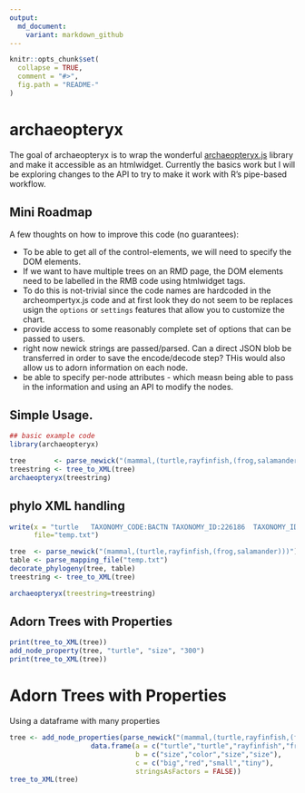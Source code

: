 ```yaml
---
output:
  md_document:
    variant: markdown_github
---
```


<!-- README.md is generated from README.Rmd. Please edit that file -->

```r
knitr::opts_chunk$set(
  collapse = TRUE,
  comment = "#>",
  fig.path = "README-"
)
```

# archaeopteryx

The goal of archaeopteryx is to wrap the wonderful [archaeopteryx.js](https://sites.google.com/site/cmzmasek/home/software/archaeopteryx-js) library and make it accessible as an htmlwidget. Currently the basics work but I will be exploring changes to the API to try to make it work with R's pipe-based workflow.

## Mini Roadmap

A few thoughts on how to improve this code (no guarantees):

- To be able to get all of the control-elements, we will need to specify the DOM elements.
- If we want to have multiple trees on an RMD page, the DOM elements need to be labelled in the RMB code using htmlwidget tags.
- To do this is not-trivial since the code names are hardcoded in the archeompertyx.js code and at first look they do not seem to be replaces usign the `options` or `settings` features that allow you to customize the chart.
- provide access to some reasonably complete set of options that can be passed to users.
- right now newick strings are passed/parsed. Can a direct JSON blob be transferred in order to save the encode/decode step? THis would also allow us to adorn information on each node.
- be able to specify per-node attributes - which measn being able to pass in the information and using an API to modify the nodes.


## Simple Usage.


```r
## basic example code
library(archaeopteryx)

tree       <- parse_newick("(mammal,(turtle,rayfinfish,(frog,salamander)))")
treestring <- tree_to_XML(tree)
archaeopteryx(treestring)

```

## phylo XML handling

```r
write(x = "turtle	TAXONOMY_CODE:BACTN	TAXONOMY_ID:226186	TAXONOMY_ID_PROVIDER:ncbi	TAXONOMY_SN:Bacteroides thetaiotaomicron	SEQ_ACCESSION:29341016	SEQ_ACCESSION_SOURCE:gi SEQ_NAME:SusD SEQ_SYMBOL:BT3701",
      file="temp.txt")

tree  <- parse_newick("(mammal,(turtle,rayfinfish,(frog,salamander)))")
table <- parse_mapping_file("temp.txt")
decorate_phylogeny(tree, table)
treestring <- tree_to_XML(tree)

archaeopteryx(treestring=treestring)
```

## Adorn Trees with Properties

```r
print(tree_to_XML(tree))
add_node_property(tree, "turtle", "size", "300")
print(tree_to_XML(tree))

```

# Adorn Trees with Properties

Using a dataframe with many properties

```r
tree <- add_node_properties(parse_newick("(mammal,(turtle,rayfinfish,(frog,salamander)))"),
                    data.frame(a = c("turtle","turtle","rayfinfish","frog"),
                               b = c("size","color","size","size"),
                               c = c("big","red","small","tiny"),
                               stringsAsFactors = FALSE))
tree_to_XML(tree)
```
